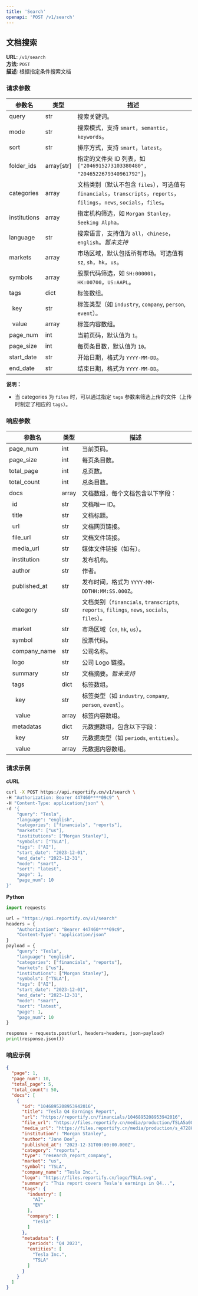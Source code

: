 ```yaml
---
title: 'Search'
openapi: 'POST /v1/search'
---
```


## 文档搜索

**URL**: `/v1/search`  
**方法**: `POST`  
**描述**: 根据指定条件搜索文档

### 请求参数
| 参数名         | 类型   | 描述                                                      |
|----------------|--------|-----------------------------------------------------------|
| query          | str    | 搜索关键词。                                              |
| mode           | str    | 搜索模式，支持 `smart`，`semantic`，`keywords`。             |
| sort           | str    | 排序方式，支持 `smart`，`latest`。                          |
| folder_ids               | array[str]   | 指定的文件夹 ID 列表，如 `["2046915273103380480", "2046522679340961792"]`。                  |
| categories     | array  | 文档类别（默认不包含 `files`），可选值有 `financials`，`transcripts`，`reports`，`filings`，`news`, `socials`，`files`。 |
| institutions   | array  | 指定机构筛选，如 `Morgan Stanley`，`Seeking Alpha`。                |
| language       | str    | 搜索语言，支持值为 `all`，`chinese`，`english`。*暂未支持*            |
| markets        | array  | 市场区域，默认包括所有市场。可选值有 `sz`, `sh`，`hk`，`us`。     |
| symbols        | array  | 股票代码筛选，如 `SH:000001`，`HK:00700`，`US:AAPL`。                |
| tags           | dict   | 标签数组。                                                        |
| &nbsp;&nbsp;key| str    | 标签类型（如 `industry`, `company`, `person`, `event`）。            |
| &nbsp;&nbsp;value| array | 标签内容数组。                                                      |
| page_num       | int    | 当前页码，默认值为 `1`。                                   |
| page_size      | int    | 每页条目数，默认值为 `10`。                                   |
| start_date     | str    | 开始日期，格式为 `YYYY-MM-DD`。                             |
| end_date       | str    | 结束日期，格式为 `YYYY-MM-DD`。                             |

**说明：**
- 当 categories 为 `files` 时，可以通过指定 `tags` 参数来筛选上传的文件（上传时制定了相应的 `tags`）。

### 响应参数
| 参数名            | 类型    | 描述                                                           |
|----------------|-------|--------------------------------------------------------------|
| page_num       | int   | 当前页码。                                                        |
| page_size      | int   | 每页条目数。                                                       |
| total_page     | int   | 总页数。                                                         |
| total_count      | int   | 总条目数。                                                        |
| docs           | array | 文档数组，每个文档包含以下字段：                                             |
| &nbsp;&nbsp;id           | str   | 文档唯一 ID。                                                     |
| &nbsp;&nbsp;title        | str   | 文档标题。                                                        |
| &nbsp;&nbsp;url          | str   | 文档网页链接。                                                      |
| &nbsp;&nbsp;file_url     | str   | 文档文件链接。                                                      |
| &nbsp;&nbsp;media_url    | str   | 媒体文件链接（如有）。                                                  |
| &nbsp;&nbsp;institution  | str   | 发布机构。                                                        |
| &nbsp;&nbsp;author       | str   | 作者。                                                          |
| &nbsp;&nbsp;published_at | str   | 发布时间，格式为 `YYYY-MM-DDTHH:MM:SS.000Z`。                         |
| &nbsp;&nbsp;category     | str   | 文档类别（`financials`, `transcripts`, `reports`, `filings`, `news`, `socials`, `files`）。 |
| &nbsp;&nbsp;market       | str   | 市场区域（`cn`, `hk`, `us`）。                                      |
| &nbsp;&nbsp;symbol       | str   | 股票代码。                                                        |
| &nbsp;&nbsp;company_name | str   | 公司名称。                                                        |
| &nbsp;&nbsp;logo         | str   | 公司 Logo 链接。                                                  |
| &nbsp;&nbsp;summary      | str   | 文档摘要。*暂未支持*                                                        |
| &nbsp;&nbsp;tags         | dict  | 标签数组。                                                        |
| &nbsp;&nbsp;&nbsp;&nbsp;key        | str   | 标签类型（如 `industry`, `company`, `person`, `event`）。            |
| &nbsp;&nbsp;&nbsp;&nbsp;value      | array | 标签内容数组。                                                      |
| &nbsp;&nbsp;metadatas    | dict  | 元数据数组，包含以下字段：                                                |
| &nbsp;&nbsp;&nbsp;&nbsp;key        | str   | 元数据类型（如 `periods`, `entities`）。                               |
| &nbsp;&nbsp;&nbsp;&nbsp;value      | array | 元数据内容数组。                                                     |

### 请求示例

**cURL**
```bash
curl -X POST https://api.reportify.cn/v1/search \
-H "Authorization: Bearer 447460****09c9" \
-H "Content-Type: application/json" \
-d '{
    "query": "Tesla",
    "language": "english",
    "categories": ["financials", "reports"],
    "markets": ["us"],
    "institutions": ["Morgan Stanley"],
    "symbols": ["TSLA"],
    "tags": ["AI"],
    "start_date": "2023-12-01",
    "end_date": "2023-12-31",
    "mode": "smart",
    "sort": "latest",
    "page": 1,
    "page_num": 10
}'
```

**Python**
```python
import requests

url = "https://api.reportify.cn/v1/search"
headers = {
    "Authorization": "Bearer 447460****09c9",
    "Content-Type": "application/json"
}
payload = {
    "query": "Tesla",
    "language": "english",
    "categories": ["financials", "reports"],
    "markets": ["us"],
    "institutions": ["Morgan Stanley"],
    "symbols": ["TSLA"],
    "tags": ["AI"],
    "start_date": "2023-12-01",
    "end_date": "2023-12-31",
    "mode": "smart",
    "sort": "latest",
    "page": 1,
    "page_num": 10
}

response = requests.post(url, headers=headers, json=payload)
print(response.json())
```

### 响应示例
```json
{
  "page": 1,
  "page_num": 10,
  "total_page": 5,
  "total_count": 50,
  "docs": [
    {
      "id": "1046895208953942016",
      "title": "Tesla Q4 Earnings Report",
      "url": "https://reportify.cn/financials/1046895208953942016",
      "file_url": "https://files.reportify.cn/media/production/TSLA5a08ddfbb97bd6486fff7a3875e7fe28_20241024183012.pdf",
      "media_url": "https://files.reportify.cn/media/production/s_4728833_9e25b61b62960211e6040eb2b81b352c.mp3",
      "institution": "Morgan Stanley",
      "author": "Jane Doe",
      "published_at": "2023-12-31T00:00:00.000Z",
      "category": "reports",
      "type": "research_report_company",
      "market": "us",
      "symbol": "TSLA",
      "company_name": "Tesla Inc.",
      "logo": "https://files.reportify.cn/logo/TSLA.svg",
      "summary": "This report covers Tesla's earnings in Q4...",
      "tags": {
        "industry": [
          "AI",
          "EV"
        ],
        "company": [
          "Tesla"
        ]
      },
      "metadatas": {
        "periods": "Q4 2023",
        "entities": [
          "Tesla Inc.",
          "TSLA"
        ]
      }
    }
  ]
}
```

